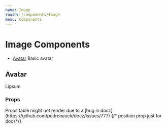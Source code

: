 ```yaml
---
name: Image
route: /components/Image
menu: Components
---
```



# Image Components

- [Avatar](#avatar) Basic avatar

## Avatar

Lipsum

### Props

<Props of={Avatar} />
Props table might not render due to a [bug in docz](https://github.com/pedronauck/docz/issues/777)

<Playground>
  {/* position prop just for docs*/}
  <Box width="200px" height="100px" bg="orange">
    <Avatar src="https://storage.googleapis.com/hoppin-platform-avatars/usr-5bd7570e081c0e3b0d036917/1563490774170000_avatar_600x600.jpeg" />
    <Avatar src="https://storage.googleapis.com/hoppin-platform-avatars/usr-5bd7570e081c0e3b0d036917/1563490774170000_avatar_600x600.jpeg" squared />
    <Avatar size="icon" src="https://storage.googleapis.com/hoppin-platform-avatars/usr-5bd7570e081c0e3b0d036917/1563490774170000_avatar_600x600.jpeg" />
  </Box>
</Playground>
